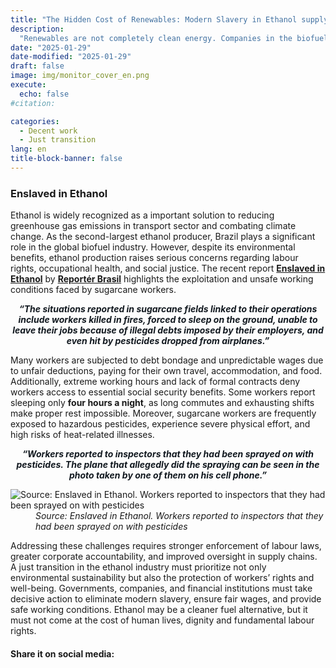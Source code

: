 ```yaml
---
title: "The Hidden Cost of Renewables: Modern Slavery in Ethanol supply chain"
description: 
  "Renewables are not completely clean energy. Companies in the biofuel supply chain are on the “dirty list” using slave labor or conditions analogous to slavery"
date: "2025-01-29"
date-modified: "2025-01-29"
draft: false
image: img/monitor_cover_en.png
execute:
  echo: false
#citation:

categories:
  - Decent work
  - Just transition
lang: en
title-block-banner: false
---
```


### Enslaved in Ethanol

Ethanol is widely recognized as a important solution to reducing greenhouse gas emissions in transport sector and combating climate change. As the second-largest ethanol producer, Brazil plays a significant role in the global biofuel industry. However, despite its environmental benefits, ethanol production raises serious concerns regarding labour rights, occupational health, and social justice. The recent report [**Enslaved in Ethanol**](https://reporterbrasil.org.br/wp-content/uploads/2024/12/Monitor_Ethanol_EN.pdf) by [**Reportér Brasil**](https://reporterbrasil.org.br) highlights the exploitation and unsafe working conditions faced by sugarcane workers.


::: {.centered}
***"The situations reported in sugarcane fields  linked to their operations include workers killed  in fires, forced to sleep on the ground, unable to  leave their jobs because of illegal debts imposed  by their employers, and even hit by pesticides  dropped from airplanes."***
:::


Many workers are subjected to debt bondage and unpredictable wages due to unfair deductions, paying for their own travel, accommodation, and food. Additionally, extreme working hours and lack of formal contracts deny workers access to essential social security benefits. Some workers report sleeping only **four hours a night**, as long commutes and exhausting shifts make proper rest impossible. Moreover, sugarcane workers are frequently exposed to hazardous pesticides, experience severe physical effort, and high risks of heat-related illnesses.


::: {.centered}
***"Workers reported to inspectors that they had been sprayed on with pesticides. The plane that allegedly did the spraying can be seen in the photo taken by one of them on his cell phone."***
:::

![](img/pesticides.png "Source: Enslaved in Ethanol. Workers reported to inspectors that they had been sprayed on with pesticides")
: *Source: Enslaved in Ethanol. Workers reported to inspectors that they had been sprayed on with pesticides*


Addressing these challenges requires stronger enforcement of labour laws, greater corporate accountability, and improved oversight in supply chains. A just transition in the ethanol industry must prioritize not only environmental sustainability but also the protection of workers' rights and well-being. Governments, companies, and financial institutions must take decisive action to eliminate modern slavery, ensure fair wages, and provide safe working conditions. Ethanol may be a cleaner fuel alternative, but it must not come at the cost of human lives, dignity and fundamental labour rights.


<style>
.centered {
    text-align: center;
    color: #121920;
}
</style>

#### Share it on social media:

```{=html}
<!-- AddToAny BEGIN -->
<div class="a2a_kit a2a_kit_size_32 a2a_default_style" data-a2a-icon-color="#FFDC02,black">

<a class="a2a_button_email a2a_counter"></a>
<a class="a2a_button_copy_link a2a_counter"></a>
<a class="a2a_button_linkedin a2a_counter"></a>
<a class="a2a_button_facebook a2a_counter"></a>
<a class="a2a_button_bluesky a2a_counter"></a>
<a class="a2a_button_x a2a_counter"></a>
<a class="a2a_button_threads a2a_counter"></a>
<a class="a2a_button_mastodon a2a_counter"></a>
<a class="a2a_button_whatsapp a2a_counter"></a>
<a class="a2a_dd a2a_counter" href="https://www.addtoany.com/share"></a>
</div>
<script async src="https://static.addtoany.com/menu/page.js"></script>
<!-- AddToAny END -->
```

